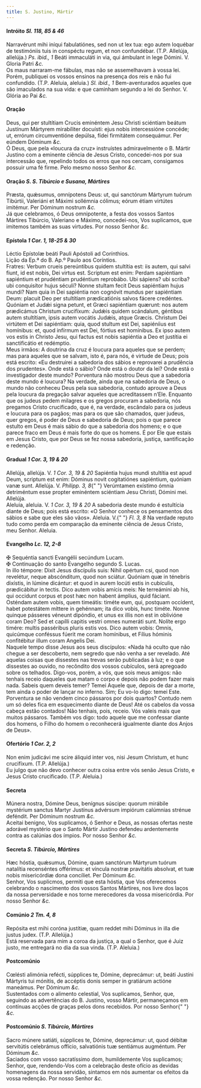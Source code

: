 ```yaml
---
title: S. Justino, Mártir
---
```


<h4 class="text-center">
  Intróito <em>Sl. 118, 85 & 46</em>
</h4>
<div class="container-fluid">
  <div class="row">
    <div class="col-6 dropcaps text-justify">
      Narravérunt mihi iníqui fabulatiónes, sed non ut lex tua: ego autem
      loquébar de testimóniis tuis in conspéctu regum, et non confundébar. (T.P.
      Allelúja, allelúja.) <em>Ps. ibid., 1</em> Beáti immaculáti in via, qui
      ámbulant in lege Dómini. V. Gloria Patri <em>&c.</em>
    </div>
    <div class="col-6 dropcaps text-justify">
      Os maus narraram-me fábulas, mas não se assemelhavam à vossa lei. Porém,
      publiquei os vossos ensinos na presença dos reis e não fui confundido.
      (T.P. Aleluia, aleluia.) <em>Sl. ibid., 1</em> Bem-aventurados aqueles que
      são imaculados na sua vida: e que caminham segundo a lei do Senhor. V.
      Glória ao Pai <em>&c.</em>
    </div>
  </div>
</div>

<h4 class="text-center">Oração</h4>
<div class="container-fluid">
  <div class="row">
    <div class="col-6 dropcaps text-justify">
      Deus, qui per stultítiam Crucis eminéntem Jesu Christi sciéntiam beátum
      Justínum Mártyrem mirabíliter docuísti: ejus nobis intercessióne concéde;
      ut, errórum circumventióne depúlsa, fídei firmitátem consequámur. Per
      eúndem Dóminum <em>&c.</em>
    </div>
    <div class="col-6 dropcaps text-justify">
      Ó Deus, que pela «loucura da cruz» instruístes admiravelmente o B. Mártir
      Justino com a eminente ciência de Jesus Cristo, concedei-nos por sua
      intercessão que, repelindo todos os erros que nos cercam, consigamos
      possuir uma fé firme. Pelo mesmo nosso Senhor <em>&c.</em>
    </div>
  </div>
</div>

<h4 class="text-center">
  Oração <em>S. S. Tibúrcio e Susana, Mártires</em>
</h4>
<div class="container-fluid">
  <div class="row">
    <div class="col-6 dropcaps text-justify">
      Præsta, quǽsumus, omnípotens Deus: ut, qui sanctórum Mártyrum tuórum
      Tibúrtii, Valeriáni et Máximi sollémnia cólimus; eórum étiam virtútes
      imitémur. Per Dóminum nostrum <em>&c.</em>
    </div>
    <div class="col-6 dropcaps text-justify">
      Já que celebramos, ó Deus omnipotente, a festa dos vossos Santos Mártires
      Tibúrcio, Valeriano e Máximo, concedei-nos, Vos suplicamos, que imitemos
      também as suas virtudes. Por nosso Senhor <em>&c.</em>
    </div>
  </div>
</div>

<h4 class="text-center">
  Epístola <em>1 Cor. 1, 18-25 & 30</em>
</h4>
<div class="container-fluid">
  <div class="row">
    <div class="col-6 text-justify">
      Léctio Epístolæ beáti Pauli Apóstoli ad Corínthios.
    </div>
    <div class="col-6 text-justify">
      Lição da Ep.ª do B. Ap.º Paulo aos Coríntios.
    </div>
    <div class="col-6 dropcaps text-justify">
      Fratres: Verbum crueis pereúntibus quidem stultítia est: iis autem, qui
      salvi fiunt, id est nobis, Dei virtus est. Scriptum est enim: Perdam
      sapiéntiam sapiéntium et prudéntiam prudéntium reprobábo. Ubi sápiens? ubi
      scriba? ubi conquisítor hujus séculi? Nonne stultam fecit Deus sapiéntiam
      hujus mundi? Nam quia in Dei sapiéntia non cognóvit mundus per sapiéntiam
      Deum: placuit Deo per stultítiam prædicatiónis salvos fácere credéntes.
      Quóniam et Judǽi signa petunt, et Græci sapiéntiam quærunt: nos autem
      prædicámus Christum crucifíxum: Judǽis quidem scándalum, géntibus autem
      stultítiam, ipsis autem vocátis Judǽis, atque Græcis. Christum Dei
      virtútem et Dei sapiéntiam: quia, quod stultum est Dei, sapiéníius est
      homínibus: et, quod infírmum est Dei, fórtius est homínibus. Ex ipso autem
      vos estis in Christo Jesu, qui factus est nobis sapiéntia a Deo et
      justítia ei sanctificátio et redémptio.
    </div>
    <div class="col-6 dropcaps text-justify">
      Meus irmãos: A doutrina da cruz é loucura para aqueles que se perdem; mas
      para aqueles que se salvam, isto é, para nós, é virtude de Deus; pois está
      escrito: «Eu destruirei a sabedoria dos sábios e reprovarei a prudência
      dos prudentes». Onde está o sábio? Onde está o doutor da lei? Onde está o
      investigador deste mundo? Porventura não mostrou Deus que a sabedoria
      deste mundo é loucura? Na verdade, ainda que na sabedoria de Deus, o mundo
      não conheceu Deus pela sua sabedoria, contudo aprouve a Deus pela loucura
      da pregação salvar aqueles que acreditassem n’Ele. Enquanto que os judeus
      pedem milagres e os gregos procuram a sabedoria, nós pregamos Cristo
      crucificado, que é, na verdade, escândalo para os judeus e loucura para os
      pagãos; mas para os que são chamados, quer judeus, quer gregos, é poder de
      Deus e sabedoria de Deus; pois o que parece estulto em Deus é mais sábio
      do que a sabedoria dos homens; e o que parece fraco em Deus é mais forte
      do que os homens. É por Ele que estais em Jesus Cristo, que por Deus se
      fez nossa sabedoria, justiça, santificação e redenção.
    </div>
  </div>
</div>

<h4 class="text-center">
  Gradual <em>1 Cor. 3, 19 & 20</em>
</h4>
<div class="container-fluid">
  <div class="row">
    <div class="col-6 text-justify">
      Allelúja, allelúja. V. <em>1 Cor. 3, 19 & 20</em> Sapiéntia hujus mundi
      stultítia est apud Deum, scriptum est enim: Dóminus novit cogitatiónes
      sapiéntium, quóniam vanæ sunt. Allelúja. V. <em>Philipp. 3, 8</em>{" "}
      Verúmtamen exístimo ómnia detriméntum esse propter eminéntem sciéntiam
      Jesu Christi, Dómini mei. Allelúja.
    </div>
    <div class="col-6 text-justify">
      Aleluia, aleluia. V. <em>1 Cor. 3, 19 & 20</em> A sabedoria deste mundo é
      estultícia diante de Deus; pois está escrito: «O Senhor conhece os
      pensamentos dos sábios e sabe que eles são vãos». Aleluia. V.{" "}
      <em>Fl. 3, 8</em> Na verdade reputo tudo como perda em comparação da
      eminente ciência de Jesus Cristo, meu Senhor. Aleluia.
    </div>
  </div>
</div>

<h4 class="text-center">
  Evangelho <em>Lc. 12, 2-8</em>
</h4>
<div class="container-fluid">
  <div class="row">
    <div class="col-6 text-justify">
      <span class="text-danger">&#10016;</span> Sequéntia sancti Evangélii
      secúndum Lucam.
    </div>
    <div class="col-6 text-justify">
      <span class="text-danger">&#10016;</span> Continuação do santo Evangelho
      segundo S. Lucas.
    </div>
    <div class="col-6 dropcaps text-justify">
      In illo témpore: Dixit Jesus discípulis suis: Nihil opértum csi, quod non
      revelétur, neque abscónditum, quod non sciátur. Quóniam quæ in ténebris
      dixístis, in lúmine dicántur: et quod in aurem locúti estis in cubículis,
      prædicábitur in tectis. Dico autem vobis amícis meis: Ne terreámini ab
      his, qui occidunt corpus et post hæc non habent ámplius, quid fáciant.
      Osténdam autem vobis, quem timeátis: timéte eum, qui, postquam occídent,
      habet potestátem míttere in gehénnam; ita dico vobis, hunc timéte. Nonne
      quinque pásseres véneunt dipóndio, et unus ex illis non est in oblivióne
      coram Deo? Sed et capílli capitis vestri omnes numeráti sunt. Nolíte ergo
      timére: multis passéribus pluris estis vos. Dico autem vobis: Omnis,
      quicúmque conféssus fúerit me coram homínibus, et Fílius hóminis
      confitébitur illum coram Angelis Dei.
    </div>
    <div class="col-6 dropcaps text-justify">
      Naquele tempo disse Jesus aos seus discípulos: «Nada há oculto que não
      chegue a ser descoberto, nem segredo que não venha a ser revelado. Até
      aquelas coisas que dissestes nas trevas serão publicadas à luz; e o que
      dissestes ao ouvido, no recôndito dos vossos cubículos, será apregoado
      sobre os telhados. Digo-vos, porém, a vós, que sois meus amigos: não
      tenhais receio daqueles que matam o corpo e depois não podem fazer mais
      nada. Sabeis quem deveis temer? Temei Aquele que, depois de dar a morte,
      tem ainda o poder de lançar no inferno. Sim; Eu vo-lo digo: temei Este.
      Porventura se não vendem cinco pássaros por dois quartos? Contudo nem um
      só deles fica em esquecimento diante de Deus! Até os cabelos da vossa
      cabeça estão contados! Não tenhais, pois, receio. Vós valeis mais que
      muitos pássaros. Também vos digo: todo aquele que me confessar diante dos
      homens, o Filho do homem o reconhecerá igualmente diante dos Anjos de
      Deus».
    </div>
  </div>
</div>

<h4 class="text-center">
  Ofertório <em>1 Cor. 2, 2</em>
</h4>
<div class="container-fluid">
  <div class="row">
    <div class="col-6 dropcaps text-justify">
      Non enim judicávi me scire áliquid inter vos, nisi Jesum Christum, et hunc
      crucifíxum. (T.P. Allelúja.)
    </div>
    <div class="col-6 dropcaps text-justify">
      Eu julgo que não devo conhecer outra coisa entre vós senão Jesus Cristo, e
      Jesus Cristo crucificado. (T.P. Aleluia.)
    </div>
  </div>
</div>

<h4 class="text-center">Secreta</h4>
<div class="container-fluid">
  <div class="row">
    <div class="col-6 dropcaps text-justify">
      Múnera nostra, Dómine Deus, benígnus súscipe: quorum mirábile mystérium
      sanctus Martyr Justínus advérsum impiórum calúmnias strénue deféndit. Per
      Dóminum nostrum <em>&c.</em>
    </div>
    <div class="col-6 dropcaps text-justify">
      Aceitai benigno, Vos suplicamos, ó Senhor e Deus, as nossas ofertas neste
      adorável mystério que o Santo Mártir Justino defendeu ardentemente contra
      as calúnias dos ímpios. Por nosso Senhor <em>&c.</em>
    </div>
  </div>
</div>

<h4 class="text-center">
  Secreta <em>S. Tibúrcio, Mártires</em>
</h4>
<div class="container-fluid">
  <div class="row">
    <div class="col-6 dropcaps text-justify">
      Hæc hóstia, quǽsumus, Dómine, quam sanctórum Mártyrum tuórum natalítia
      recenséntes offérimus: et víncula nostræ pravitátis absolvat, et tuæ nobis
      misericórdiæ dona concíliet. Per Dóminum <em>&c.</em>
    </div>
    <div class="col-6 dropcaps text-justify">
      Senhor, Vos suplicmos, permiti que esta hóstia, que Vos oferecemos
      celebrando o nascimento dos vossos Santos Mártires, nos livre dos laços da
      nossa perversidade e nos torne merecedores da vossa misericórdia. Por
      nosso Senhor <em>&c.</em>
    </div>
  </div>
</div>

<h4 class="text-center">
  Comúnio <em>2 Tm. 4, 8</em>
</h4>
<div class="container-fluid">
  <div class="row">
    <div class="col-6 dropcaps text-justify">
      Repósita est mihi coróna justítiæ, quam reddet mihi Dóminus in illa die
      justus judex. (T.P. Allelúja.)
    </div>
    <div class="col-6 dropcaps text-justify">
      Está reservada para mim a coroa da justiça, a qual o Senhor, que é Juiz
      justo, me entregará no dia da sua vinda. (T.P. Aleluia.)
    </div>
  </div>
</div>

<h4 class="text-center">Postcomúnio</h4>
<div class="container-fluid">
  <div class="row">
    <div class="col-6 dropcaps text-justify">
      Cœlésti alimónia refécti, súpplices te, Dómine, deprecámur: ut, beáti
      Justíni Mártyris tui mónitis, de accéptis donis semper in gratiárum
      actióne maneámus. Per Dóminum <em>&c.</em>
    </div>
    <div class="col-6 dropcaps text-justify">
      Sustentados com o alimento celestial, Vos suplicamos, Senhor, que,
      seguindo as advertências do B. Justino, vosso Mártir, permaneçamos em
      contínuas acções de graças pelos dons recebidos. Por nosso Senhor{" "}
      <em>&c.</em>
    </div>
  </div>
</div>

<h4 class="text-center">
  Postcomúnio <em>S. Tibúrcio, Mártires</em>
</h4>
<div class="container-fluid">
  <div class="row">
    <div class="col-6 dropcaps text-justify">
      Sacro múnere satiáti, súpplices te, Dómine, deprecámur: ut, quod débitæ
      servitútis celebrámus offício, salvatiónis tuæ sentiámus augméntum. Per
      Dóminum <em>&c.</em>
    </div>
    <div class="col-6 dropcaps text-justify">
      Saciados com vosso sacratíssimo dom, humildemente Vos suplicamos; Senhor,
      que, rendendo-Vos com a celebração deste ofício as devidas homenagens da
      nossa servidão, sintamos em nós aumentar os efeitos da vossa redenção. Por
      nosso Senhor <em>&c.</em>
    </div>
  </div>
</div>
